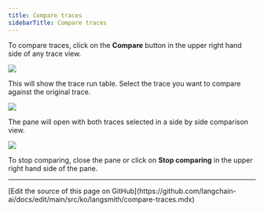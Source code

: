 ```yaml
---
title: Compare traces
sidebarTitle: Compare traces
---
```


To compare traces, click on the **Compare** button in the upper right hand side of any trace view.

![](/langsmith/images/compare-button.png)

This will show the trace run table. Select the trace you want to compare against the original trace.

![](/langsmith/images/select-trace.png)

The pane will open with both traces selected in a side by side comparison view.

![](/langsmith/images/compare-trace.png)

To stop comparing, close the pane or click on **Stop comparing** in the upper right hand side of the pane.

---

<Callout icon="pen-to-square" iconType="regular">
  [Edit the source of this page on GitHub](https://github.com/langchain-ai/docs/edit/main/src/ko/langsmith/compare-traces.mdx)
</Callout>
